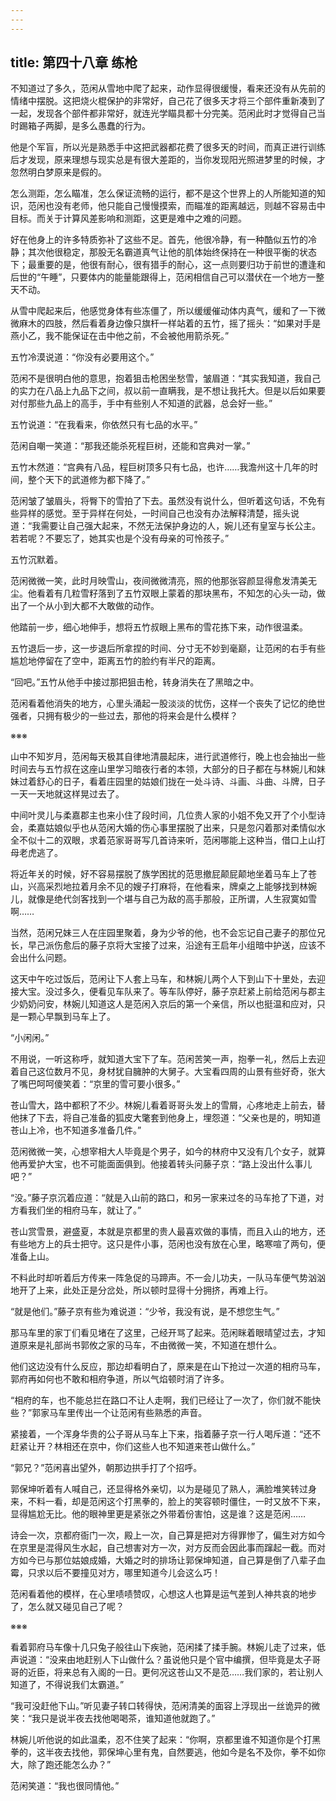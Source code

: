 ```yaml
---
---
---
```

title: 第四十八章 练枪
---




不知道过了多久，范闲从雪地中爬了起来，动作显得很缓慢，看来还没有从先前的情绪中摆脱。这把烧火棍保护的非常好，自己花了很多天才将三个部件重新凑到了一起，发现各个部件都非常好，就连光学瞄具都十分完美。范闲此时才觉得自己当时踢箱子两脚，是多么愚蠢的行为。

他是个军盲，所以光是熟悉手中这把武器都花费了很多天的时间，而真正进行训练后才发现，原来理想与现实总是有很大差距的，当你发现阳光照进梦里的时候，才忽然明白梦原来是假的。

怎么测距，怎么瞄准，怎么保证流畅的运行，都不是这个世界上的人所能知道的知识，范闲也没有老师，他只能自己慢慢摸索，而瞄准的距离越远，则越不容易击中目标。而关于计算风差影响和测距，这更是难中之难的问题。

好在他身上的许多特质弥补了这些不足。首先，他很冷静，有一种酷似五竹的冷静；其次他很稳定，那股无名霸道真气让他的肌体始终保持在一种很平衡的状态下；最重要的是，他很有耐心，很有猎手的耐心，这一点则要归功于前世的遭逢和后世的“午睡”，只要体内的能量能跟得上，范闲相信自己可以潜伏在一个地方一整天不动。

从雪中爬起来后，他感觉身体有些冻僵了，所以缓缓催动体内真气，缓和了一下微微麻木的四肢，然后看着身边像只旗杆一样站着的五竹，摇了摇头：“如果对手是燕小乙，我不能保证在击中他之前，不会被他用箭杀死。”

五竹冷漠说道：“你没有必要用这个。”

范闲不是很明白他的意思，抱着狙击枪困坐愁雪，皱眉道：“其实我知道，我自己的实力在八品上九品下之间，叔以前一直瞒我，是不想让我托大。但是以后如果要对付那些九品上的高手，手中有些别人不知道的武器，总会好一些。”

五竹说道：“在我看来，你依然只有七品的水平。”

范闲自嘲一笑道：“那我还能杀死程巨树，还能和宫典对一掌。”

五竹木然道：“宫典有八品，程巨树顶多只有七品，也许……我澹州这十几年的时间，整个天下的武道修为都下降了。”

范闲皱了皱眉头，将臀下的雪拍了下去。虽然没有说什么，但听着这句话，不免有些异样的感觉。至于异样在何处，一时间自己也没有办法解释清楚，摇头说道：“我需要让自己强大起来，不然无法保护身边的人，婉儿还有皇室与长公主。若若呢？不要忘了，她其实也是个没有母亲的可怜孩子。”

五竹沉默着。

范闲微微一笑，此时月映雪山，夜间微微清亮，照的他那张容颜显得愈发清美无尘。他看着有几粒雪籽落到了五竹双眼上蒙着的那块黑布，不知怎的心头一动，做出了一个从小到大都不大敢做的动作。

他踏前一步，细心地伸手，想将五竹叔眼上黑布的雪花拣下来，动作很温柔。

五竹退后一步，这一步退后所拿捏的时间、分寸无不妙到毫巅，让范闲的右手有些尴尬地停留在了空中，距离五竹的脸约有半尺的距离。

“回吧。”五竹从他手中接过那把狙击枪，转身消失在了黑暗之中。

范闲看着他消失的地方，心里头涌起一股淡淡的忧伤，这样一个丧失了记忆的绝世强者，只拥有极少的一些过去，那他的将来会是什么模样？

※※※

山中不知岁月，范闲每天极其自律地清晨起床，进行武道修行，晚上也会抽出一些时间去与五竹叔在这座山里学习暗夜行者的本领，大部分的日子都在与林婉儿和妹妹过着舒心的日子，看着庄园里的姑娘们拢在一处斗诗、斗画、斗曲、斗牌，日子一天一天地就这样晃过去了。

中间叶灵儿与柔嘉郡主也来小住了段时间，几位贵人家的小姐不免又开了个小型诗会，柔嘉姑娘似乎也从范闲大婚的伤心事里摆脱了出来，只是忽闪着那对柔情似水全不似十二的双眼，求着范家哥哥写几首诗来听，范闲哪能上这种当，借口上山打母老虎逃了。

将近年关的时候，好不容易摆脱了族学困扰的范思撤屁颠屁颠地坐着马车上了苍山，兴高采烈地拉着月余不见的嫂子打麻将，在他看来，牌桌之上能够找到林婉儿，就像是绝代剑客找到一个堪与自己为敌的高手那般，正所谓，人生寂寞如雪啊……

当然，范闲兄妹三人在庄园里聚着，身为少爷的他，也不会忘记自己妻子的那位兄长，早己派伤愈后的藤子京将大宝接了过来，沿途有王启年小组暗中护送，应该不会出什么问题。

这天中午吃过饭后，范闲让下人套上马车，和林婉儿两个人下到山下十里处，去迎接大宝。没过多久，便看见车队来了。等车队停好，藤子京赶紧上前给范闲与郡主少奶奶问安，林婉儿知道这人是范闲入京后的第一个亲信，所以也挺温和应对，只是一颗心早飘到马车上了。

“小闲闲。”

不用说，一听这称呼，就知道大宝下了车。范闲苦笑一声，抱拳一礼，然后上去迎着自己这位数月不见，身材犹自臃肿的大舅子。大宝看四周的山景有些好奇，张大了嘴巴呵呵傻笑着：“京里的雪可要小很多。”

苍山雪大，路中都积了不少。林婉儿看着哥哥头发上的雪屑，心疼地走上前去，替他抹了下去，将自己准备的狐皮大氅套到他身上，埋怨道：“父亲也是的，明知道苍山上冷，也不知道多准备几件。”

范闲微微一笑，心想宰相大人毕竟是个男子，如今的林府中又没有几个女子，就算他再爱护大宝，也不可能面面俱到。他接着转头问藤子京：“路上没出什么事儿吧？”

“没。”藤子京沉着应道：“就是入山前的路口，和另一家来过冬的马车抢了下道，对方看我们坐的相府马车，就让了。”

苍山赏雪景，避盛夏，本就是京都里的贵人最喜欢做的事情，而且入山的地方，还有些地方上的兵士把守。这只是件小事，范闲也没有放在心里，略寒喧了两句，便准备上山。

不料此时却听着后方传来一阵急促的马蹄声。不一会儿功夫，一队马车便气势汹汹地开了上来，此处正是分岔处，所以顿时显得十分拥挤，再难上行。

“就是他们。”藤子京有些为难说道：“少爷，我没有说，是不想您生气。”

那马车里的家丁们看见堵在了这里，己经开骂了起来。范闲眯着眼晴望过去，才知道原来是礼部尚书郭攸之家的马车，不由微微一笑，不知道在想什么。

他们这边没有什么反应，那边却看明白了，原来是在山下抢过一次道的相府马车，郭府再如何也不敢和相府争道，所以气焰顿时消了许多。

“相府的车，也不能总拦在路口不让人走啊，我们已经让了一次了，你们就不能快些？”郭家马车里传出一个让范闲有些熟悉的声音。

紧接着，一个浑身华贵的公子哥从马车上下来，指着藤子京一行人喝斥道：“还不赶紧让开？林相还在京中，你们这些人也不知道来苍山做什么。”

“郭兄？”范闲喜出望外，朝那边拱手打了个招呼。

郭保坤听着有人喊自己，还显得格外亲切，以为是碰见了熟人，满脸堆笑转过身来，不料一看，却是范闲这个打黑拳的，脸上的笑容顿时僵住，一时又放不下来，显得尴尬无比。他的眼神里更是紧张之外带着份害怕，这是谁？这是范闲……

诗会一次，京都府衙门一次，殿上一次，自己算是把对方得罪惨了，偏生对方如今在京里是混得风生水起，自己想害对方一次，对方反而会因此事而蹿起一截。而对方如今已与那位姑娘成婚，大婚之时的排场让郭保坤知道，自己算是倒了八辈子血霉，只求以后不要撞见对方，哪里知道今儿会这么巧！

范闲看着他的模样，在心里啧啧赞叹，心想这人也算是运气差到人神共哀的地步了，怎么就又碰见自己了呢？

※※※

看着郭府马车像十几只兔子般往山下疾驰，范闲揉了揉手腕。林婉儿走了过来，低声说道：“没来由地赶别人下山做什么？虽说他只是个官中编撰，但毕竟是太子哥哥的近臣，将来总有入阁的一日。更何况这苍山又不是范……我们家的，若让别人知道了，不得说我们太霸道。”

“我可没赶他下山。”听见妻子转口转得快，范闲清美的面容上浮现出一丝诡异的微笑：“我只是说半夜去找他喝喝茶，谁知道他就跑了。”

林婉儿听他说的如此温柔，忍不住笑了起来：“你啊，京都里谁不知道你是个打黑拳的，这半夜去找他，郭保坤心里有鬼，自然要逃，他如今是名不及你，拳不如你大，除了跑还能怎么办？”

范闲笑道：“我也很同情他。”
